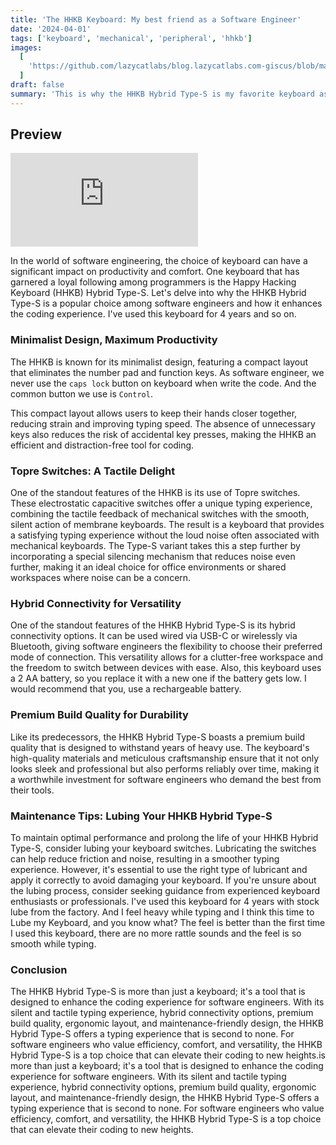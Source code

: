 ```yaml
---
title: 'The HHKB Keyboard: My best friend as a Software Engineer'
date: '2024-04-01'
tags: ['keyboard', 'mechanical', 'peripheral', 'hhkb']
images:
  [
    'https://github.com/lazycatlabs/blog.lazycatlabs.com-giscus/blob/main/blog-assets/seo-banner/keyboard/hhkb_my_best_friend.png?raw=true',
  ]
draft: false
summary: 'This is why the HHKB Hybrid Type-S is my favorite keyboard as a software engineer.'
---
```


## Preview

<div className="aspect-h-9 aspect-w-16">
  <iframe
    type="text/html"
    src="https://www.youtube.com/embed/zioOz1X3ZiI?autoplay=0&fs=1&iv_load_policy=3&showinfo=1&rel=1&cc_load_policy=0"
    frameBorder="0"
    allow="accelerometer; autoplay; encrypted-media; gyroscope; picture-in-picture"
    allowFullScreen
  ></iframe>
</div>

In the world of software engineering, the choice of keyboard can have a significant impact on productivity and comfort. One keyboard that has garnered a loyal following among programmers is the Happy Hacking Keyboard (HHKB) Hybrid Type-S. Let's delve into why the HHKB Hybrid Type-S is a popular choice among software engineers and how it enhances the coding experience. I've used this keyboard for 4 years and so on.

### Minimalist Design, Maximum Productivity

The HHKB is known for its minimalist design, featuring a compact layout that eliminates the number pad and function keys. As software engineer, we never use the `caps lock` button on keyboard when write the code. And the common button we use is `Control`.

This compact layout allows users to keep their hands closer together, reducing strain and improving typing speed. The absence of unnecessary keys also reduces the risk of accidental key presses, making the HHKB an efficient and distraction-free tool for coding.

### Topre Switches: A Tactile Delight

One of the standout features of the HHKB is its use of Topre switches. These electrostatic capacitive switches offer a unique typing experience, combining the tactile feedback of mechanical switches with the smooth, silent action of membrane keyboards. The result is a keyboard that provides a satisfying typing experience without the loud noise often associated with mechanical keyboards. The Type-S variant takes this a step further by incorporating a special silencing mechanism that reduces noise even further, making it an ideal choice for office environments or shared workspaces where noise can be a concern.

### Hybrid Connectivity for Versatility

One of the standout features of the HHKB Hybrid Type-S is its hybrid connectivity options. It can be used wired via USB-C or wirelessly via Bluetooth, giving software engineers the flexibility to choose their preferred mode of connection. This versatility allows for a clutter-free workspace and the freedom to switch between devices with ease. Also, this keyboard uses a 2 AA battery, so you replace it with a new one if the battery gets low. I would recommend that you, use a rechargeable battery.

### Premium Build Quality for Durability

Like its predecessors, the HHKB Hybrid Type-S boasts a premium build quality that is designed to withstand years of heavy use. The keyboard's high-quality materials and meticulous craftsmanship ensure that it not only looks sleek and professional but also performs reliably over time, making it a worthwhile investment for software engineers who demand the best from their tools.

### Maintenance Tips: Lubing Your HHKB Hybrid Type-S

To maintain optimal performance and prolong the life of your HHKB Hybrid Type-S, consider lubing your keyboard switches. Lubricating the switches can help reduce friction and noise, resulting in a smoother typing experience. However, it's essential to use the right type of lubricant and apply it correctly to avoid damaging your keyboard. If you're unsure about the lubing process, consider seeking guidance from experienced keyboard enthusiasts or professionals. I've used this keyboard for 4 years with stock lube from the factory. And I feel heavy while typing
and I think this time to Lube my Keyboard, and you know what? The feel is better than the first time I used this keyboard, there are no more rattle sounds and the feel is so smooth while typing.

### Conclusion

The HHKB Hybrid Type-S is more than just a keyboard; it's a tool that is designed to enhance the coding experience for software engineers. With its silent and tactile typing experience, hybrid connectivity options, premium build quality, ergonomic layout, and maintenance-friendly design, the HHKB Hybrid Type-S offers a typing experience that is second to none. For software engineers who value efficiency, comfort, and versatility, the HHKB Hybrid Type-S is a top choice that can elevate their coding to new heights.is more than just a keyboard; it's a tool that is designed to enhance the coding experience for software engineers. With its silent and tactile typing experience, hybrid connectivity options, premium build quality, ergonomic layout, and maintenance-friendly design, the HHKB Hybrid Type-S offers a typing experience that is second to none. For software engineers who value efficiency, comfort, and versatility, the HHKB Hybrid Type-S is a top choice that can elevate their coding to new heights.

